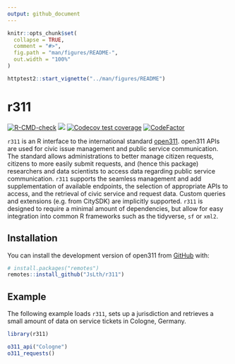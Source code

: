 ```yaml
---
output: github_document
---
```


<!-- README.md is generated from README.Rmd. Please edit that file -->

```r
knitr::opts_chunk$set(
  collapse = TRUE,
  comment = "#>",
  fig.path = "man/figures/README-",
  out.width = "100%"
)

httptest2::start_vignette("../man/figures/README")
```

# r311

<!-- badges: start -->
[![R-CMD-check](https://github.com/JsLth/r311/actions/workflows/R-CMD-check.yaml/badge.svg)](https://github.com/JsLth/r311/actions/workflows/R-CMD-check.yaml)
[![](https://www.r-pkg.org/badges/version/r311)](https://cran.r-project.org/package=r311)
[![Codecov test coverage](https://codecov.io/gh/JsLth/r311/branch/main/graph/badge.svg)](https://app.codecov.io/gh/JsLth/r311?branch=main)
[![CodeFactor](https://www.codefactor.io/repository/github/jslth/r311/badge)](https://www.codefactor.io/repository/github/jslth/r311)
<!-- badges: end -->

`r311` is an R interface to the international standard [open311](https://www.open311.org/). open311 APIs are used for civic issue management and public service communication. The standard allows administrations to better manage citizen requests, citizens to more easily submit requests, and (hence this package) researchers and data scientists to access data regarding public service communication. `r311` supports the seamless management and add supplementation of available endpoints, the selection of appropriate APIs to access, and the retrieval of civic service and request data. Custom queries and extensions (e.g. from CitySDK) are implicitly supported. `r311` is designed to require a minimal amount of dependencies, but allow for easy integration into common R frameworks such as the tidyverse, `sf` or `xml2`.

## Installation

You can install the development version of open311 from [GitHub](https://github.com/) with:

``` r
# install.packages("remotes")
remotes::install_github("JsLth/r311")
```

## Example

The following example loads `r311`, sets up a jurisdiction and retrieves
a small amount of data on service tickets in Cologne, Germany.

```r
library(r311)

o311_api("Cologne")
o311_requests()
```


